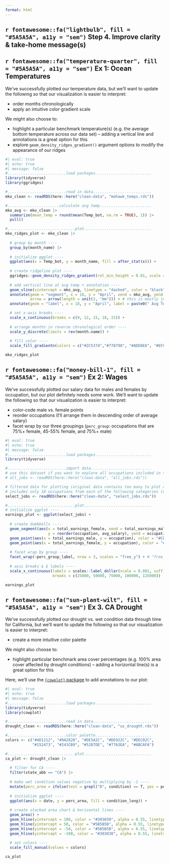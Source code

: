 ```yaml
---
format: html
---
```


## `r fontawesome::fa("lightbulb", fill = "#5A5A5A", a11y = "sem")` Step 4. Improve clarity & take-home message(s)

::: panel-tabset

## **`r fontawesome::fa("temperature-quarter", fill = "#5A5A5A", a11y = "sem")` Ex 1:** Ocean Temperatures

We've successfully plotted our temperature data, but we'll want to update the following so that our visualization is easier to interpret: 

- order months chronologically
- apply an intuitive color gradient scale

We might also choose to:

- highlight a particular benchmark temperature(s) (e.g. the average bottom temperature across our data set) -- adding a vertical line and annotations is a great option for this 
- explore `geom_density_ridges_gradient()` argument options to modify the appearance of our ridges

```r
#| eval: true
#| echo: true
#| message: false
#..........................load packages.........................
library(tidyverse)
library(ggridges)

#..........................read in data..........................
mko_clean <- readRDS(here::here("clean-data", "mohawk_temps.rds"))

#.......................calculate avg temp.......................
mko_avg <- mko_clean |> 
  summarize(mean_temp = round(mean(Temp_bot, na.rm = TRUE), 1)) |> 
  pull() 

#..............................plot..............................
mko_ridges_plot <- mko_clean |> 
  
  # group by month ----
  group_by(month_name) |> 
  
  # initialize ggplot ----
  ggplot(aes(x = Temp_bot, y = month_name, fill = after_stat(x))) +
  
  # create ridgeline plot ----
  ggridges::geom_density_ridges_gradient(rel_min_height = 0.01, scale = 3) + # rel_min_height cuts trailing tails (0.01 suggested); scale sets extent of overlap
  
  # add vertical line at avg temp + annotation ----
  geom_vline(xintercept = mko_avg, linetype = "dashed", color = "black") +
  annotate(geom = "segment", x = 18, y = "April", xend = mko_avg, yend = "May",
           arrow = arrow(length = unit(3, "mm"))) + # this is mostly just a bunch of manual fiddling until the arrow is placed where I want it
  annotate(geom = "label", x = 18, y = "April", label = paste0(" Avg Temp = ", mko_avg, "°C"), hjust = "left") + # same here

  # set x-axis breaks ----
  scale_x_continuous(breaks = c(9, 12, 15, 18, 21)) +
  
  # arrange months in reverse chronological order ----
  scale_y_discrete(limits = rev(month.name)) + 
  
  # fill color ----
  scale_fill_gradientn(colors = c("#2C5374","#778798", "#ADD8E6", "#EF8080", "#8B3A3A"), name = "Temp. (°C)") 

mko_ridges_plot
```

## **`r fontawesome::fa("money-bill-1", fill = "#5A5A5A", a11y = "sem")` Ex 2:** Wages

We've successfully plotted our salary data for males and females by occupation, but our plot definitely needs some work. We'll want to update the following so that our visualization is easier to interpret:

- color-code male vs. female points
- reorder occupations (I'll arrange them in descending order of average salary)
- facet wrap by our three groupings (`perc_group`: occupations that are 75%+ female, 45-55% female, and 75%+ male) 

```r
#| eval: true
#| echo: true
#| message: false
#..........................load packages.........................
library(tidyverse)

#..........................import data...........................
# use this dataset if you want to explore all occupations included in the original TidyTuesday dataset
# all_jobs <- readRDS(here::here("clean-data", "all_jobs.rds")) 

# filtered data for plotting (original data contains too many to plot at once)
# includes only 10 occupations from each of the following categories (occupations that are 75%+ women, 45-55% women, and 75%+ men)
select_jobs <- readRDS(here::here("clean-data", "select_jobs.rds")) 

#..............................plot..............................
# initialize ggplot ----
earnings_plot <- ggplot(select_jobs) +
  
  # create dumbbells ----
  geom_segment(aes(x = total_earnings_female, xend = total_earnings_male, 
                   y = reorder(occupation, avg_salary), yend = occupation)) + # reorder occupation by avg_salary here
  geom_point(aes(x = total_earnings_male, y = occupation), color = "#CD93D8", size = 2.5) +
  geom_point(aes(x = total_earnings_female, y = occupation), color = "#6A1E99", size = 2.5) +
  
  # facet wrap by group ----
  facet_wrap(~perc_group_label, nrow = 3, scales = "free_y") + # "free_y" plots only the axis labels that exist in each group
  
  # axis breaks & $ labels ----
  scale_x_continuous(labels = scales::label_dollar(scale = 0.001, suffix = "k"),
                     breaks = c(25000, 50000, 75000, 100000, 125000)) 

earnings_plot
```

## **`r fontawesome::fa("sun-plant-wilt", fill = "#5A5A5A", a11y = "sem")` Ex 3.** CA Drought

We've successfully plotted our drought vs. wet condition data through time for California, but we'll want to update the following so that our visualization is easier to interpret:

- create a more intuitive color palette

We might also choose to: 

- highlight particular benchmark area cover percentages (e.g. 100% area cover affected by drought conditions) -- adding a horizontal line(s) is a great option for this

Here, we'll use the [`{cowplot}` package](https://github.com/wilkelab/cowplot) to add annotations to our plot:

```r
#| eval: true
#| echo: true
#| message: false
#..........................load packages.........................
library(tidyverse)
library(cowplot)

#..........................read in data..........................
drought_clean <- readRDS(here::here("clean-data", "us_drought.rds"))

#..........................color palette.........................
colors <- c("#4D1212", "#9A2828", "#DE5A2C", "#DE922C", "#DEC02C", 
            "#152473", "#243CB9", "#5287DE", "#77A3EA", "#ABCAFA")

#..............................plot..............................
ca_plot <- drought_clean |>
  
  # filter for CA ----
  filter(state_abb == "CA") |> 
  
  # make wet condition values negative by multiplying by -1 ----
  mutate(perc_area = ifelse(test = grepl("D", condition) == T, yes = perc_area, no = perc_area * -1)) |>
  
  # initialize ggplot ----
  ggplot(aes(x = date, y = perc_area, fill = condition_long)) + 
  
  # create stacked area chart & horizontal lines ----
  geom_area() +
  geom_hline(yintercept = 100, color = "#303030", alpha = 0.55, linetype = 2) +
  geom_hline(yintercept = 50, color = "#5B5B5B", alpha = 0.55, linetype = 2) +
  geom_hline(yintercept = -50, color = "#5B5B5B", alpha = 0.55, linetype = 2) +
  geom_hline(yintercept = -100, color = "#303030", alpha = 0.55, linetype = 2) +
  
  # set colors ----
  scale_fill_manual(values = colors)

ca_plot

```

:::